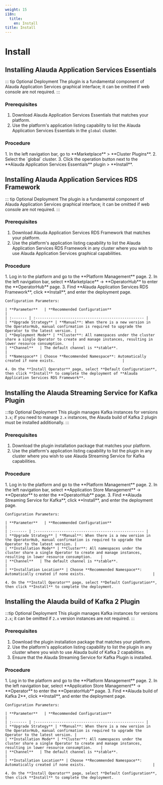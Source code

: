 ```yaml
---
weight: 15
i18n:
  title:
    en: Install
title: Install
---
```



# Install

## Installing Alauda Application Services Essentials

::: tip Optional Deployment
The plugin is a fundamental component of Alauda Application Services graphical interface; it can be omitted if web console are not required.
:::

### Prerequisites

1. Download Alauda Application Services Essentials that matches your platform.
2. Use the platform's application listing capability to list the Alauda Application Services Essentials in the `global` cluster.

### Procedure

<Tabs>
  <Tab label="Web Console">
    1. In the left navigation bar, go to **Marketplace** > **Cluster Plugins**.
    2. Select the `global` cluster.
    3. Click the operation button next to the **Alauda Application Services Essentials** plugin > **Install**.
  </Tab>
</Tabs>

## Installing Alauda Application Services RDS Framework

::: tip Optional Deployment
The plugin is a fundamental component of Alauda Application Services graphical interface; it can be omitted if web console are not required.
:::

### Prerequisites

1. Download Alauda Application Services RDS Framework that matches your platform.
2. Use the platform's application listing capability to list the Alauda Application Services RDS Framework in any cluster where you wish to use Alauda Application Services graphical capabilities.

### Procedure

<Tabs>
  <Tab label="Web Console">
    1. Log in to the platform and go to the **Platform Management** page.
    2. In the left navigation bar, select **Marketplace** -> **OperatorHub** to enter the **OperatorHub** page.
    3. Find **Alauda Application Services RDS Framework**, click **Install**, and enter the deployment page.

    Configuration Parameters:

    | **Parameter**   | **Recommended Configuration**                                            |
    | :------- | :-------------------------------------------------- |
    | **Upgrade Strategy** | **Manual**: When there is a new version in the OperatorHub, manual confirmation is required to upgrade the Operator to the latest version. |
    | **Deployment Mode** | **Cluster**: All namespaces under the cluster share a single Operator to create and manage instances, resulting in lower resource consumption.    |
    | **Channel**   | The default channel is **stable**.                           |
    | **Namespace** | Choose **Recommended Namespace**: Automatically created if none exists.                               |

    4. On the **Install Operator** page, select **Default Configuration**, then click **Install** to complete the deployment of **Alauda Application Services RDS Framework**.
  </Tab>
</Tabs>

## Installing the Alauda Streaming Service for Kafka Plugin

:::tip Optional Deployment
This plugin manages Kafka instances for versions `3.x`; if you need to manage `2.x` instances, the Alauda build of Kafka 2 plugin must be installed additionally.
:::

### Prerequisites

1. Download the plugin installation package that matches your platform.
2. Use the platform's application listing capability to list the plugin in any cluster where you wish to use Alauda Streaming Service for Kafka capabilities.

### Procedure

<Tabs>
  <Tab label="Web Console">
    1. Log in to the platform and go to the **Platform Management** page.
    2. In the left navigation bar, select **Application Store Management** -> **Operator** to enter the **OperatorHub** page.
    3. Find **Alauda Streaming Service for Kafka**, click **Install**, and enter the deployment page.

    Configuration Parameters:

    | **Parameter**   | **Recommended Configuration**                                            |
    | :------- | :-------------------------------------------------- |
    | **Upgrade Strategy** | **Manual**: When there is a new version in the OperatorHub, manual confirmation is required to upgrade the Operator to the latest version. |
    | **Installation Mode** | **Cluster**: All namespaces under the cluster share a single Operator to create and manage instances, resulting in lower resource consumption.    |
    | **Channel**   | The default channel is **stable**.                           |
    | **Installation Location** | Choose **Recommended Namespace**: Automatically created if none exists.                               |

    4. On the **Install Operator** page, select **Default Configuration**, then click **Install** to complete the deployment.
  </Tab>
</Tabs>



## Installing the Alauda build of Kafka 2 Plugin

:::tip Optional Deployment
This plugin manages Kafka instances for versions `2.x`; it can be omitted if `2.x` version instances are not required.
:::

### Prerequisites

1. Download the plugin installation package that matches your platform.
2. Use the platform's application listing capability to list the plugin in any cluster where you wish to use Alauda build of Kafka 2 capabilities.
3. Ensure that the Alauda Streaming Service for Kafka Plugin is installed.

### Procedure

<Tabs>
  <Tab label="Web Console">
    1. Log in to the platform and go to the **Platform Management** page.
    2. In the left navigation bar, select **Application Store Management** -> **Operator** to enter the **OperatorHub** page.
    3. Find **Alauda build of Kafka 2**, click **Install**, and enter the deployment page.

    Configuration Parameters:

    | **Parameter**   | **Recommended Configuration**                                            |
    | :------- | :-------------------------------------------------- |
    | **Upgrade Strategy** | **Manual**: When there is a new version in the OperatorHub, manual confirmation is required to upgrade the Operator to the latest version. |
    | **Installation Mode** | **Cluster**: All namespaces under the cluster share a single Operator to create and manage instances, resulting in lower resource consumption.    |
    | **Channel**   | The default channel is **stable**.                           |
    | **Installation Location** | Choose **Recommended Namespace**: Automatically created if none exists.                               |

    4. On the **Install Operator** page, select **Default Configuration**, then click **Install** to complete the deployment.
  </Tab>
</Tabs>
